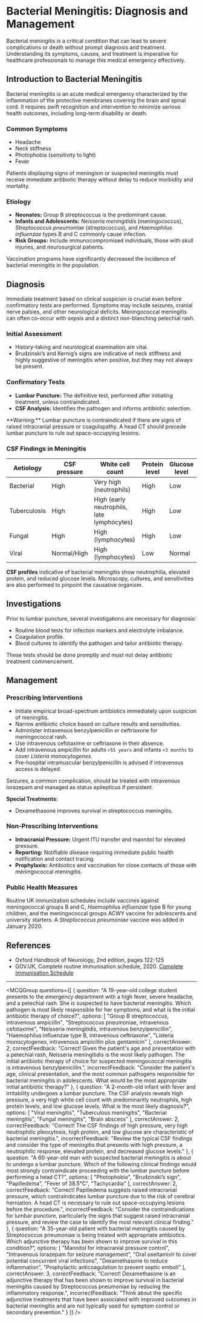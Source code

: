 
# Bacterial Meningitis: Diagnosis and Management

Bacterial meningitis is a critical condition that can lead to severe complications or death without prompt diagnosis and treatment. Understanding its symptoms, causes, and treatment is imperative for healthcare professionals to manage this medical emergency effectively.

## Introduction to Bacterial Meningitis

Bacterial meningitis is an acute medical emergency characterized by the inflammation of the protective membranes covering the brain and spinal cord. It requires swift recognition and intervention to minimize serious health outcomes, including long-term disability or death.

### Common Symptoms

- Headache
- Neck stiffness
- Photophobia (sensitivity to light)
- Fever

Patients displaying signs of meningism or suspected meningitis must receive immediate antibiotic therapy without delay to reduce morbidity and mortality.

### Etiology

- **Neonates:** Group B streptococcus is the predominant cause.
- **Infants and Adolescents:** _Neisseria meningitidis_ (meningococcus), _Streptococcus pneumoniae_ (streptococcus), and _Haemophilus influenzae_ types B and C commonly cause infection.
- **Risk Groups:** Include immunocompromised individuals, those with skull injuries, and neurosurgical patients.

Vaccination programs have significantly decreased the incidence of bacterial meningitis in the population.

## Diagnosis

Immediate treatment based on clinical suspicion is crucial even before confirmatory tests are performed. Symptoms may include seizures, cranial nerve palsies, and other neurological deficits. Meningococcal meningitis can often co-occur with sepsis and a distinct non-blanching petechial rash.

### Initial Assessment

- History-taking and neurological examination are vital.
- Brudzinski’s and Kernig’s signs are indicative of neck stiffness and highly suggestive of meningitis when positive, but they may not always be present.

### Confirmatory Tests

- **Lumbar Puncture:** The definitive test, performed after initiating treatment, unless contraindicated.
- **CSF Analysis:** Identifies the pathogen and informs antibiotic selection.

<Callout emoji="⚠️">
**Warning:** Lumbar puncture is contraindicated if there are signs of raised intracranial pressure or coagulopathy. A head CT should precede lumbar puncture to rule out space-occupying lesions.
</Callout>

### CSF Findings in Meningitis

Aetiology | CSF pressure | White cell count | Protein level | Glucose level  
---|---|---|---|---  
Bacterial | High | Very high (neutrophils) | High | Low  
Tuberculosis | High | High (early neutrophils, late lymphocytes) | High | Low  
Fungal | High | High (lymphocytes) | High | Low  
Viral | Normal/High | High (lymphocytes) | Low | Normal  

**CSF profiles** indicative of bacterial meningitis show neutrophilia, elevated protein, and reduced glucose levels. Microscopy, cultures, and sensitivities are also performed to pinpoint the causative organism.

## Investigations

Prior to lumbar puncture, several investigations are necessary for diagnosis:

- Routine blood tests for infection markers and electrolyte imbalance.
- Coagulation profile.
- Blood cultures to identify the pathogen and tailor antibiotic therapy.

These tests should be done promptly and must not delay antibiotic treatment commencement.

## Management

### Prescribing Interventions

- Initiate empirical broad-spectrum antibiotics immediately upon suspicion of meningitis.
- Narrow antibiotic choice based on culture results and sensitivities.
- Administer intravenous benzylpenicillin or ceftriaxone for meningococcal rash.
- Use intravenous cefotaxime or ceftriaxone in their absence.
- Add intravenous ampicillin for adults `>55 years` and infants `<3 months` to cover _Listeria monocytogenes_.
- Pre-hospital intramuscular benzylpenicillin is advised if intravenous access is delayed.

Seizures, a common complication, should be treated with intravenous lorazepam and managed as status epilepticus if persistent.

**Special Treatments:**
- Dexamethasone improves survival in streptococcus meningitis.

### Non-Prescribing Interventions

- **Intracranial Pressure:** Urgent ITU transfer and mannitol for elevated pressure.
- **Reporting:** Notifiable disease requiring immediate public health notification and contact tracing.
- **Prophylaxis:** Antibiotics and vaccination for close contacts of those with meningococcal meningitis.

### Public Health Measures

Routine UK immunization schedules include vaccines against meningococcal groups B and C, _Haemophilus influenzae_ type B for young children, and the meningococcal groups ACWY vaccine for adolescents and university starters. A _Streptococcus pneumoniae_ vaccine was added in January 2020.

## References

- Oxford Handbook of Neurology, 2nd edition, pages 122-125
- GOV.UK, Complete routine immunisation schedule, 2020. [Complete Immunisation Schedule](https://www.gov.uk/government/publications/the-complete-routine-immunisation-schedule)

---

<MCQGroup questions={[
  {
    question: "A 19-year-old college student presents to the emergency department with a high fever, severe headache, and a petechial rash. She is suspected to have bacterial meningitis. Which pathogen is most likely responsible for her symptoms, and what is the initial antibiotic therapy of choice?",
    options: [
      "Group B streptococcus, intravenous ampicillin",
      "Streptococcus pneumoniae, intravenous cefotaxime",
      "Neisseria meningitidis, intravenous benzylpenicillin",
      "Haemophilus influenzae type B, intravenous ceftriaxone",
      "Listeria monocytogenes, intravenous ampicillin plus gentamicin"
    ],
    correctAnswer: 2,
    correctFeedback: "Correct! Given the patient's age and presentation with a petechial rash, Neisseria meningitidis is the most likely pathogen. The initial antibiotic therapy of choice for suspected meningococcal meningitis is intravenous benzylpenicillin.",
    incorrectFeedback: "Consider the patient's age, clinical presentation, and the most common pathogens responsible for bacterial meningitis in adolescents. What would be the most appropriate initial antibiotic therapy?"
  },
  {
    question: "A 2-month-old infant with fever and irritability undergoes a lumbar puncture. The CSF analysis reveals high pressure, a very high white cell count with predominantly neutrophils, high protein levels, and low glucose levels. What is the most likely diagnosis?",
    options: [
      "Viral meningitis",
      "Tuberculous meningitis",
      "Bacterial meningitis",
      "Fungal meningitis",
      "Brain abscess"
    ],
    correctAnswer: 2,
    correctFeedback: "Correct! The CSF findings of high pressure, very high neutrophilic pleocytosis, high protein, and low glucose are characteristic of bacterial meningitis.",
    incorrectFeedback: "Review the typical CSF findings and consider the type of meningitis that presents with high pressure, a neutrophilic response, elevated protein, and decreased glucose levels."
  },
  {
    question: "A 60-year-old man with suspected bacterial meningitis is about to undergo a lumbar puncture. Which of the following clinical findings would most strongly contraindicate proceeding with the lumbar puncture before performing a head CT?",
    options: [
      "Photophobia",
      "Brudzinski’s sign",
      "Papilledema",
      "Fever of 38.5°C",
      "Tachycardia"
    ],
    correctAnswer: 2,
    correctFeedback: "Correct! Papilledema suggests raised intracranial pressure, which contraindicates lumbar puncture due to the risk of cerebral herniation. A head CT is necessary to rule out space-occupying lesions before the procedure.",
    incorrectFeedback: "Consider the contraindications for lumbar puncture, particularly the signs that suggest raised intracranial pressure, and review the case to identify the most relevant clinical finding."
  },
  {
    question: "A 35-year-old patient with bacterial meningitis caused by Streptococcus pneumoniae is being treated with appropriate antibiotics. Which adjunctive therapy has been shown to improve survival in this condition?",
    options: [
      "Mannitol for intracranial pressure control",
      "Intravenous lorazepam for seizure management",
      "Oral oseltamivir to cover potential concurrent viral infections",
      "Dexamethasone to reduce inflammation",
      "Prophylactic anticoagulation to prevent septic emboli"
    ],
    correctAnswer: 3,
    correctFeedback: "Correct! Dexamethasone is an adjunctive therapy that has been shown to improve survival in bacterial meningitis caused by Streptococcus pneumoniae by reducing the inflammatory response.",
    incorrectFeedback: "Think about the specific adjunctive treatments that have been associated with improved outcomes in bacterial meningitis and are not typically used for symptom control or secondary prevention."
  }
]} />
